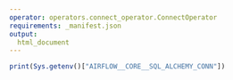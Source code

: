 ```yaml
---
operator: operators.connect_operator.ConnectOperator
requirements: _manifest.json
output:
  html_document
---
```


```r
print(Sys.getenv()["AIRFLOW__CORE__SQL_ALCHEMY_CONN"])
```
